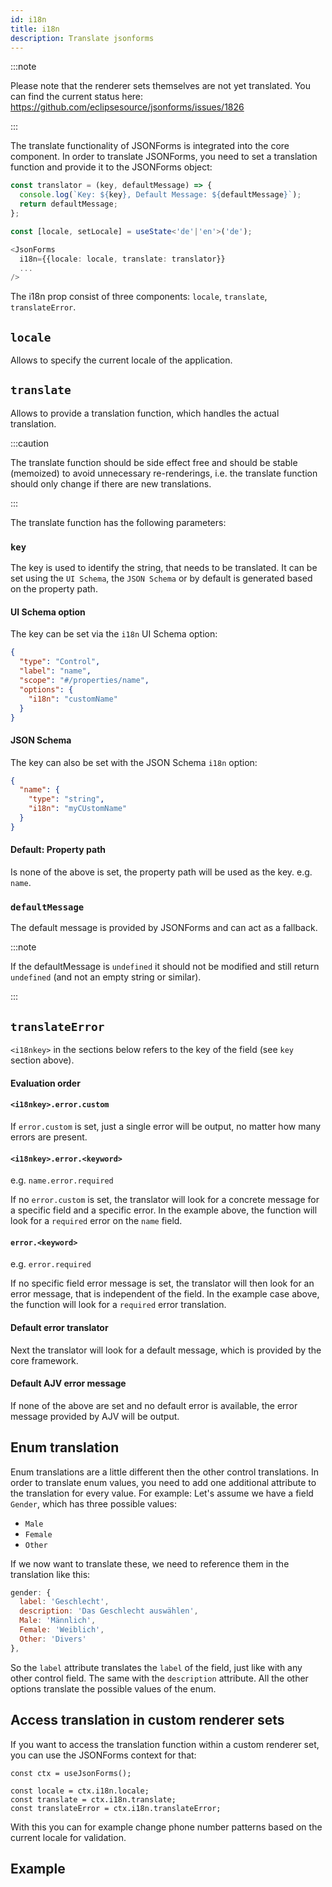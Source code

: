 ```yaml
---
id: i18n
title: i18n
description: Translate jsonforms
---
```



:::note

Please note that the renderer sets themselves are not yet translated.
You can find the current status here:
https://github.com/eclipsesource/jsonforms/issues/1826

:::

The translate functionality of JSONForms is integrated into the core component.
In order to translate JSONForms, you need to set a translation function and provide it to the JSONForms object:
```ts
const translator = (key, defaultMessage) => {
  console.log(`Key: ${key}, Default Message: ${defaultMessage}`);
  return defaultMessage;
};

const [locale, setLocale] = useState<'de'|'en'>('de');

<JsonForms
  i18n={{locale: locale, translate: translator}}
  ...
/>
```

The i18n prop consist of three components: `locale`, `translate`, `translateError`. 

## `locale`

Allows to specify the current locale of the application.

## `translate`

Allows to provide a translation function, which handles the actual translation.

:::caution

The translate function should be side effect free and should be stable (memoized) to avoid unnecessary re-renderings, i.e. the translate function should only change if there are new translations.

:::


The translate function has the following parameters:

### `key`
The key is used to identify the string, that needs to be translated.
It can be set using the `UI Schema`, the `JSON Schema` or by default is generated based on the property path.

#### UI Schema option

The key can be set via the `i18n` UI Schema option:
```json
{ 
  "type": "Control", 
  "label": "name", 
  "scope": "#/properties/name", 
  "options": { 
    "i18n": "customName" 
  } 
}
```

#### JSON Schema

The key can also be set with the JSON Schema `i18n` option:
```json
{
  "name": { 
    "type": "string", 
    "i18n": "myCUstomName" 
  }
} 
```

#### Default: Property path

Is none of the above is set, the property path will be used as the key.
e.g. `name`.

### `defaultMessage`
The default message is provided by JSONForms and can act as a fallback.

:::note

If the defaultMessage is `undefined` it should not be modified and still return `undefined` (and not an empty string or similar).

:::

## `translateError`

`<i18nkey>` in the sections below refers to the key of the field (see `key` section above).

#### Evaluation order

#### `<i18nkey>.error.custom`

If `error.custom` is set, just a single error will be output, no matter how many errors are present.

#### `<i18nkey>.error.<keyword>`

e.g. `name.error.required`

If no `error.custom` is set, the translator will look for a concrete message for a specific field and a specific error. 
In the example above, the function will look for a `required` error on the `name` field.

#### `error.<keyword>`

e.g. `error.required`

If no specific field error message is set, the translator will then look for an error message, that is independent of the field. 
In the example case above, the function will look for a `required` error translation.

#### Default error translator

Next the translator will look for a default message, which is provided by the core framework.

#### Default AJV error message

If none of the above are set and no default error is available, the error message provided by AJV will be output.

## Enum translation

Enum translations are a little different then the other control translations. 
In order to translate enum values, you need to add one additional attribute to the translation for every value. 
For example:
Let's assume we have a field `Gender`, which has three possible values: 
- `Male`
- `Female`
- `Other`

If we now want to translate these, we need to reference them in the translation like this:
```js
gender: {
  label: 'Geschlecht',
  description: 'Das Geschlecht auswählen',
  Male: 'Männlich',
  Female: 'Weiblich',
  Other: 'Divers'
},
```

So the `label` attribute translates the `label` of the field, just like with any other control field. The same with the `description` attribute.
All the other options translate the possible values of the enum.

## Access translation in custom renderer sets

If you want to access the translation function within a custom renderer set, you can use the JSONForms context for that:
```
const ctx = useJsonForms();

const locale = ctx.i18n.locale;
const translate = ctx.i18n.translate;
const translateError = ctx.i18n.translateError;
```

With this you can for example change phone number patterns based on the current locale for validation.

## Example

<I18nExample />
